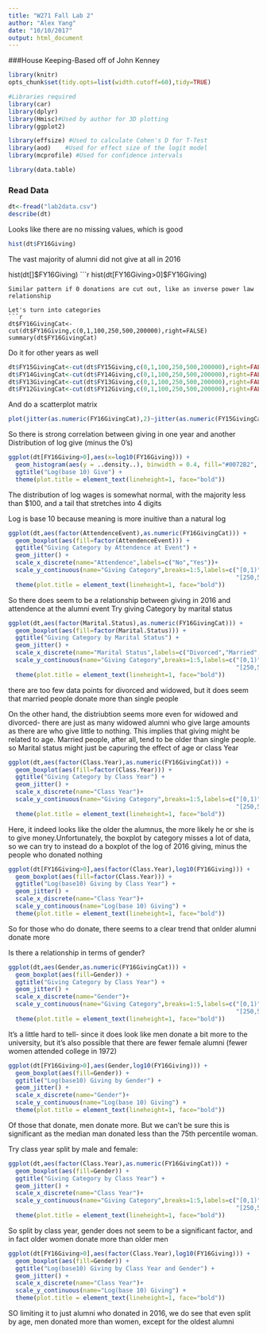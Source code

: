 ---
title: "W271 Fall Lab 2"
author: "Alex Yang"
date: "10/10/2017"
output: html_document
---

###House Keeping-Based off of John Kenney
```{r}
library(knitr)
opts_chunk$set(tidy.opts=list(width.cutoff=60),tidy=TRUE)

#Libraries required 
library(car)
library(dplyr)
library(Hmisc)#Used by author for 3D plotting
library(ggplot2)

library(effsize) #Used to calculate Cohen's D for T-Test
library(aod)    #Used for effect size of the logit model
library(mcprofile) #Used for confidence intervals

library(data.table)
```

### Read Data

```{r}
dt<-fread("lab2data.csv")
describe(dt)
```

Looks like there are no missing values, which is good

```{r}
hist(dt$FY16Giving)
```

The vast majority of alumni did not give at all in 2016

hist(dt[]$FY16Giving)
```{r}
hist(dt[FY16Giving>0]$FY16Giving)
```
Similar pattern if 0 donations are cut out, like an inverse power law relationship

Let's turn into categories
```{r}
dt$FY16GivingCat<-cut(dt$FY16Giving,c(0,1,100,250,500,200000),right=FALSE)
summary(dt$FY16GivingCat)
```

Do it for other years as well
```{r}
dt$FY15GivingCat<-cut(dt$FY15Giving,c(0,1,100,250,500,200000),right=FALSE)
dt$FY14GivingCat<-cut(dt$FY14Giving,c(0,1,100,250,500,200000),right=FALSE)
dt$FY13GivingCat<-cut(dt$FY13Giving,c(0,1,100,250,500,200000),right=FALSE)
dt$FY12GivingCat<-cut(dt$FY12Giving,c(0,1,100,250,500,200000),right=FALSE)
```

And do a scatterplot matrix

```{r}
plot(jitter(as.numeric(FY16GivingCat),2)~jitter(as.numeric(FY15GivingCat),1.5),data=dt,pch=20)
```

So there is strong correlation between giving in one year and another
Distribution of log give (minus the 0's)
```{r}
ggplot(dt[FY16Giving>0],aes(x=log10(FY16Giving))) +
  geom_histogram(aes(y = ..density..), binwidth = 0.4, fill="#0072B2", colour="black") +
  ggtitle("Log(base 10) Give") + 
  theme(plot.title = element_text(lineheight=1, face="bold"))

```
The distribution of log wages is somewhat normal, with the majority less than $100, and a tail that stretches into 4 digits

Log is base 10 because meaning is more inuitive than a natural log

```{r}
ggplot(dt,aes(factor(AttendenceEvent),as.numeric(FY16GivingCat))) +
  geom_boxplot(aes(fill=factor(AttendenceEvent))) +
  ggtitle("Giving Category by Attendence at Event") +
  geom_jitter() +
  scale_x_discrete(name="Attendence",labels=c("No","Yes"))+
  scale_y_continuous(name="Giving Category",breaks=1:5,labels=c("[0,1)","[1,100)","[100,250)",
                                                                "[250,500)","[500,2e+05)")) +
  theme(plot.title = element_text(lineheight=1, face="bold")) 
```
So there does seem to be a relationship between giving in 2016 and attendence at the alumni event
Try giving Category by marital status


```{r}
ggplot(dt,aes(factor(Marital.Status),as.numeric(FY16GivingCat))) +
  geom_boxplot(aes(fill=factor(Marital.Status))) +
  ggtitle("Giving Category by Marital Status") +
  geom_jitter() +
  scale_x_discrete(name="Marital Status",labels=c("Divorced","Married","Single","Widowed"))+
  scale_y_continuous(name="Giving Category",breaks=1:5,labels=c("[0,1)","[1,100)","[100,250)",
                                                                "[250,500)","[500,2e+05)")) +
  theme(plot.title = element_text(lineheight=1, face="bold")) 
```


there are too few data points for divorced and widowed, but it does seem that married people donate more than single people

On the other hand, the distriubtion seems more even for widowed and divorced- there are just as many widowed alumni who give large amounts as there are who give little to nothing. This implies that giving might be related to age. Married people, after all, tend to be older than single people. so Marital status might just be capuring the effect of age or class Year

```{r}
ggplot(dt,aes(factor(Class.Year),as.numeric(FY16GivingCat))) +
  geom_boxplot(aes(fill=factor(Class.Year))) +
  ggtitle("Giving Category by Class Year") +
  geom_jitter() +
  scale_x_discrete(name="Class Year")+
  scale_y_continuous(name="Giving Category",breaks=1:5,labels=c("[0,1)","[1,100)","[100,250)",
                                                                "[250,500)","[500,2e+05)")) +
  theme(plot.title = element_text(lineheight=1, face="bold")) 
```
Here, it indeed looks like the older the alumnus, the more likely he or she is to give money.Unfortunately, the boxplot by category misses a lot of data, so we can try to instead do a boxplot of the log of 2016 giving, minus the people who donated nothing
```{r}
ggplot(dt[FY16Giving>0],aes(factor(Class.Year),log10(FY16Giving))) +
  geom_boxplot(aes(fill=factor(Class.Year))) +
  ggtitle("Log(base10) Giving by Class Year") +
  geom_jitter() +
  scale_x_discrete(name="Class Year")+
  scale_y_continuous(name="Log(base 10) Giving") +
  theme(plot.title = element_text(lineheight=1, face="bold")) 
```

So for those who do donate, there seems to a clear trend that onlder alumni donate more


Is there a relationship in terms of gender?

```{r}
ggplot(dt,aes(Gender,as.numeric(FY16GivingCat))) +
  geom_boxplot(aes(fill=Gender)) +
  ggtitle("Giving Category by Class Year") +
  geom_jitter() +
  scale_x_discrete(name="Gender")+
  scale_y_continuous(name="Giving Category",breaks=1:5,labels=c("[0,1)","[1,100)","[100,250)",
                                                                "[250,500)","[500,2e+05)")) +
  theme(plot.title = element_text(lineheight=1, face="bold")) 
```
It's a little hard to tell- since it does look like men donate a bit more to the university, but it's also possible that there are fewer female alumni (fewer women attended college in 1972)
```{r}
ggplot(dt[FY16Giving>0],aes(Gender,log10(FY16Giving))) +
  geom_boxplot(aes(fill=Gender)) +
  ggtitle("Log(base10) Giving by Gender") +
  geom_jitter() +
  scale_x_discrete(name="Gender")+
  scale_y_continuous(name="Log(base 10) Giving") +
  theme(plot.title = element_text(lineheight=1, face="bold")) 
```
Of those that donate, men donate more. But we can't be sure this is significant as the median man donated less than the 75th percentile woman.

Try class year split by male and female:


```{r}
ggplot(dt,aes(factor(Class.Year),as.numeric(FY16GivingCat))) +
  geom_boxplot(aes(fill=Gender)) +
  ggtitle("Giving Category by Class Year") +
  geom_jitter() +
  scale_x_discrete(name="Class Year")+
  scale_y_continuous(name="Giving Category",breaks=1:5,labels=c("[0,1)","[1,100)","[100,250)",
                                                                "[250,500)","[500,2e+05)")) +
  theme(plot.title = element_text(lineheight=1, face="bold")) 
```
So split by class year, gender does not seem to be a significant factor, and in fact older women donate more than older men

```{r}
ggplot(dt[FY16Giving>0],aes(factor(Class.Year),log10(FY16Giving))) +
  geom_boxplot(aes(fill=Gender)) +
  ggtitle("Log(base10) Giving by Class Year and Gender") +
  geom_jitter() +
  scale_x_discrete(name="Class Year")+
  scale_y_continuous(name="Log(base 10) Giving") +
  theme(plot.title = element_text(lineheight=1, face="bold")) 
```
SO limiting it to just alumni who donated in 2016, we do see that even split by age, men donated more than women, except for the oldest alumni